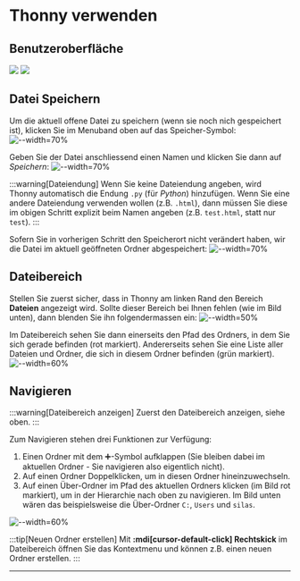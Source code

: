# Thonny verwenden
## Benutzeroberfläche
![](img/thonny-ui-1.png)
![](img/thonny-ui-2.png)

## Datei Speichern
Um die aktuell offene Datei zu speichern (wenn sie noch nich gespeichert ist), klicken Sie im Menuband oben auf das Speicher-Symbol:
![--width=70%](img/navigation-in-thonny/06-programmieren-offen-leer.png)

Geben Sie der Datei anschliessend einen Namen und klicken Sie dann auf _Speichern_:
![--width=70%](img/navigation-in-thonny/07-speichern.png)

:::warning[Dateiendung]
Wenn Sie keine Dateiendung angeben, wird Thonny automatisch die Endung `.py` (für _Python_) hinzufügen. Wenn Sie eine andere Dateiendung verwenden wollen (z.B. `.html`), dann müssen Sie diese im obigen Schritt explizit beim Namen angeben (z.B. `test.html`, statt nur `test`).
:::

Sofern Sie in vorherigen Schritt den Speicherort nicht verändert haben, wir die Datei im aktuell geöffneten Ordner abgespeichert:
![--width=70%](img/navigation-in-thonny/08-programmieren-offen-mit-datei.png)

## Dateibereich
Stellen Sie zuerst sicher, dass in Thonny am linken Rand den Bereich __Dateien__ angezeigt wird. Sollte dieser Bereich bei Ihnen fehlen (wie im Bild unten), dann blenden Sie ihn folgendermassen ein:
![--width=50%](img/navigation-in-thonny/01-dateien-einblenden.png)

Im Dateibereich sehen Sie dann einerseits den Pfad des Ordners, in dem Sie sich gerade befinden (rot markiert). Andererseits sehen Sie eine Liste aller Dateien und Ordner, die sich in diesem Ordner befinden (grün markiert).
![--width=60%](img/navigation-in-thonny/02-alle-ordner.png)

## Navigieren
:::warning[Dateibereich anzeigen]
Zuerst den Dateibereich anzeigen, siehe oben.
:::

Zum Navigieren stehen drei Funktionen zur Verfügung:
1. Einen Ordner mit dem ➕-Symbol aufklappen (Sie bleiben dabei im aktuellen Ordner - Sie navigieren also eigentlich nicht).
2. Auf einen Ordner Doppelklicken, um in diesen Ordner hineinzuwechseln.
3. Auf einen Über-Ordner im Pfad des aktuellen Ordners klicken (im Bild rot markiert), um in der Hierarchie nach oben zu navigieren. Im Bild unten wären das beispielsweise die Über-Ordner `C:`, `Users` und `silas`.

![--width=60%](img/navigation-in-thonny/02-alle-ordner.png)

:::tip[Neuen Ordner erstellen]
Mit __:mdi[cursor-default-click] Rechtskick__ im Dateibereich öffnen Sie das Kontextmenu und können z.B. einen neuen Ordner erstellen.
:::

---
